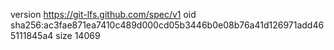 version https://git-lfs.github.com/spec/v1
oid sha256:ac3fae871ea7410c489d000cd05b3446b0e08b76a41d126971add465111845a4
size 14069
